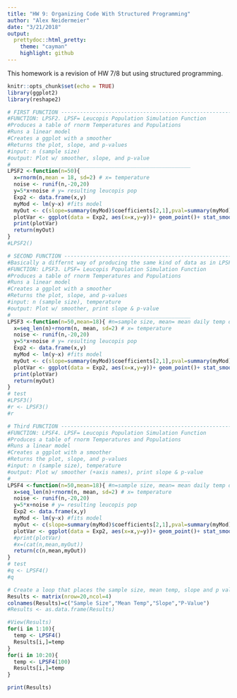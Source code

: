 ```yaml
---
title: "HW 9: Organizing Code With Structured Programming"
author: "Alex Neidermeier"
date: "3/21/2018"
output: 
  prettydoc::html_pretty:
    theme: "cayman"
    highlight: github
---
```

This homework is a revision of HW 7/8 but using structured programming.

```r
knitr::opts_chunk$set(echo = TRUE)
library(ggplot2)
library(reshape2)

# FIRST FUNCTION ---------------------------------------------------------------
#FUNCTION: LPSF2. LPSF= Leucopis Population Simulation Function
#Produces a table of rnorm Temperatures and Populations
#Runs a linear model
#Creates a ggplot with a smoother
#Returns the plot, slope, and p-values
#input: n (sample size)
#output: Plot w/ smoother, slope, and p-value
#_________________________________________________________
LPSF2 <-function(n=50){
  x=rnorm(n,mean = 18, sd=2) # x= temperature
  noise <- runif(n,-20,20)
  y=5*x+noise # y= resulting leucopis pop
  Exp2 <- data.frame(x,y)
  myMod <- lm(y~x) #fits model
  myOut <- c(slope=summary(myMod)$coefficients[2,1],pval=summary(myMod)$coefficients[2,4])
  plotVar <- ggplot(data = Exp2, aes(x=x,y=y))+ geom_point()+ stat_smooth(method = lm, se=0.99)
  print(plotVar)
  return(myOut)
}
#LPSF2()

# SECOND FUNCTION ---------------------------------------------------------------
#Basically a differnt way of producing the same kind of data as in LPSF2
#FUNCTION: LPSF3. LPSF= Leucopis Population Simulation Function
#Produces a table of rnorm Temperatures and Populations
#Runs a linear model
#Creates a ggplot with a smoother
#Returns the plot, slope, and p-values
#input: n (sample size), temperature
#output: Plot w/ smoother, print slope & p-value
#_________________________________________________________
LPSF3 <-function(n=50,mean=18){ #n=sample size, mean= mean daily temp during study period)
  x=seq_len(n)+rnorm(n, mean, sd=2) # x= temperature
  noise <- runif(n,-20,20)
  y=5*x+noise # y= resulting leucopis pop
  Exp2 <- data.frame(x,y)
  myMod <- lm(y~x) #fits model
  myOut <- c(slope=summary(myMod)$coefficients[2,1],pval=summary(myMod)$coefficients[2,4])
  plotVar <- ggplot(data = Exp2, aes(x=x,y=y))+ geom_point()+ stat_smooth(method = lm, se=0.99)
  print(plotVar)
  return(myOut)
}
# test 
#LPSF3()
#r <- LPSF3()
#r

# Third FUNCTION ---------------------------------------------------------------
#FUNCTION: LPSF4. LPSF= Leucopis Population Simulation Function
#Produces a table of rnorm Temperatures and Populations
#Runs a linear model
#Creates a ggplot with a smoother
#Returns the plot, slope, and p-values
#input: n (sample size), temperature
#output: Plot w/ smoother (+axis names), print slope & p-value
#_________________________________________________________
LPSF4 <-function(n=50,mean=18){ #n=sample size, mean= mean daily temp during study period)
  x=seq_len(n)+rnorm(n, mean, sd=2) # x= temperature
  noise <- runif(n,-20,20)
  y=5*x+noise # y= resulting leucopis pop
  Exp2 <- data.frame(x,y)
  myMod <- lm(y~x) #fits model
  myOut <- c(slope=summary(myMod)$coefficients[2,1],pval=summary(myMod)$coefficients[2,4])
  plotVar <- ggplot(data = Exp2, aes(x=x,y=y))+ geom_point()+ stat_smooth(method = lm, se=0.99)+xlab("Temperature")+ylab("Population")+ ggtitle("Leucopis populations")+theme_minimal()
  #print(plotVar)
  #x=(cat(n,mean,myOut))
  return(c(n,mean,myOut))
}
# test 
#q <- LPSF4()
#q

# Create a loop that places the sample size, mean temp, slope and p value in a dataframe. First 2 different mean temps, sample size 1:5 two times.
Results <- matrix(nrow=20,ncol=4)
colnames(Results)=c("Sample Size","Mean Temp","Slope","P-Value")
#Results <- as.data.frame(Results)

#View(Results)
for(i in 1:10){
  temp <- LPSF4()
  Results[i,]=temp
}
for(i in 10:20){
  temp <- LPSF4(100)
  Results[i,]=temp
}

print(Results)
```

